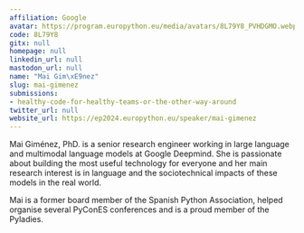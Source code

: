 ```yaml
---
affiliation: Google
avatar: https://program.europython.eu/media/avatars/8L79Y8_PVHDGMO.webp
code: 8L79Y8
gitx: null
homepage: null
linkedin_url: null
mastodon_url: null
name: "Mai Gim\xE9nez"
slug: mai-gimenez
submissions:
- healthy-code-for-healthy-teams-or-the-other-way-around
twitter_url: null
website_url: https://ep2024.europython.eu/speaker/mai-gimenez
---
```


Mai Giménez, PhD. is a senior research engineer working in large language and multimodal language models at Google Deepmind. She is passionate about building the most useful technology for everyone and her main research interest is in language and the sociotechnical impacts of these models in the real world.

Mai is a former board member of the Spanish Python Association, helped organise several PyConES conferences and is a proud member of the Pyladies.

